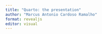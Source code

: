 ```yaml
---
title: "Quarto: the presentation"
author: "Marcus Antonio Cardoso Ramalho"
format: revealjs
editor: visual
---
```


